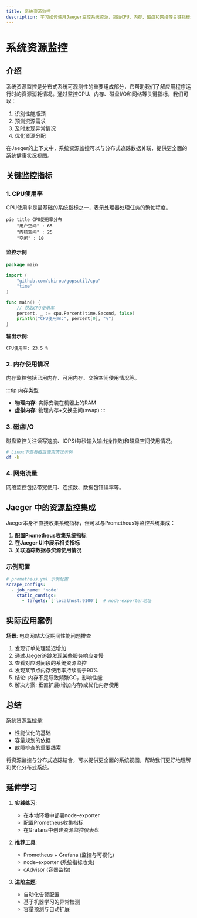 ```yaml
---
title: 系统资源监控
description: 学习如何使用Jaeger监控系统资源，包括CPU、内存、磁盘和网络等关键指标，以及如何解读这些数据来优化系统性能。
---
```


# 系统资源监控

## 介绍

系统资源监控是分布式系统可观测性的重要组成部分，它帮助我们了解应用程序运行时的资源消耗情况。通过监控CPU、内存、磁盘I/O和网络等关键指标，我们可以：

1. 识别性能瓶颈
2. 预测资源需求
3. 及时发现异常情况
4. 优化资源分配

在Jaeger的上下文中，系统资源监控可以与分布式追踪数据关联，提供更全面的系统健康状况视图。

## 关键监控指标

### 1. CPU使用率

CPU使用率是最基础的系统指标之一，表示处理器处理任务的繁忙程度。

```mermaid
pie title CPU使用率分布
    "用户空间" : 65
    "内核空间" : 25
    "空闲" : 10
```

#### 监控示例

```go
package main

import (
    "github.com/shirou/gopsutil/cpu"
    "time"
)

func main() {
    // 获取CPU使用率
    percent, _ := cpu.Percent(time.Second, false)
    println("CPU使用率:", percent[0], "%")
}
```

**输出示例**:
```
CPU使用率: 23.5 %
```

### 2. 内存使用情况

内存监控包括已用内存、可用内存、交换空间使用情况等。

:::tip 内存类型
- **物理内存**: 实际安装在机器上的RAM
- **虚拟内存**: 物理内存+交换空间(swap)
:::

### 3. 磁盘I/O

磁盘监控关注读写速度、IOPS(每秒输入输出操作数)和磁盘空间使用情况。

```bash
# Linux下查看磁盘使用情况示例
df -h
```

### 4. 网络流量

网络监控包括带宽使用、连接数、数据包错误率等。

## Jaeger 中的资源监控集成

Jaeger本身不直接收集系统指标，但可以与Prometheus等监控系统集成：

1. **配置Prometheus收集系统指标**
2. **在Jaeger UI中展示相关指标**
3. **关联追踪数据与资源使用情况**

### 示例配置

```yaml
# prometheus.yml 示例配置
scrape_configs:
  - job_name: 'node'
    static_configs:
      - targets: ['localhost:9100']  # node-exporter地址
```

## 实际应用案例

**场景**: 电商网站大促期间性能问题排查

1. 发现订单处理延迟增加
2. 通过Jaeger追踪发现某些服务响应变慢
3. 查看对应时间段的系统资源监控
4. 发现某节点内存使用率持续高于90%
5. 结论: 内存不足导致频繁GC，影响性能
6. 解决方案: 垂直扩展(增加内存)或优化内存使用

## 总结

系统资源监控是:

- 性能优化的基础
- 容量规划的依据
- 故障排查的重要线索

将资源监控与分布式追踪结合，可以提供更全面的系统视图，帮助我们更好地理解和优化分布式系统。

## 延伸学习

1. **实践练习**:
   - 在本地环境中部署node-exporter
   - 配置Prometheus收集指标
   - 在Grafana中创建资源监控仪表盘

2. **推荐工具**:
   - Prometheus + Grafana (监控与可视化)
   - node-exporter (系统指标收集)
   - cAdvisor (容器监控)

3. **进阶主题**:
   - 自动化告警配置
   - 基于机器学习的异常检测
   - 容量预测与自动扩展